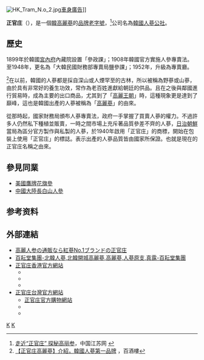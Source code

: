 {{refimprove|time=2020-07-07}}

{{Infobox_Company 
|  company_name   = 人蔘公社
|  company_name_en ={{lang|ko|정관장}} 
|  company_logo   = 
|  foundation     = 1899年<br><br>韓國宮廷蔘政課
|  location       = {{KOR}}
|  area_served    = [[全球|全球]]
|  key_people     =   
|  company_slogan = 
|  industry       = [[人蔘|人蔘]] 
|  products       = 
|  capital        =  
|  asset          =  
|  homepage       = 
}}
{{infobox brand
| logo           = 
| name           = 正官庄
| enname           = 
| image          = 
| originaltext =
| type           = [[人蔘|人蔘]]
| currentowner   = 韓國人蔘公社
| origin         = {{KOR}}
| products         = 6年根高麗蔘(天、地、良)<br>
<br>6年根高麗蔘製品:高麗蔘精plus(30g、100g、240g)、黑棗高麗蔘精、瓊玉蔘精、Everytime plus<br>
<br>茶(蔘茶、精茶、Mild茶、精茶cool)<br>
<br>高麗蔘飲品:野櫻莓飲、活蔘28D、高麗蔘元、高麗蔘燉Mild、活氣力、雞精、酒<br>
<br>蔘糖、蔘粉、蜂蜜切片、膠囊<br>
| keypeople         =
| introduced     = 
| discontinued   = 
| related        = 
| markets        =  [[全球|全球]]
| previousowners = 
| trademarkregistrations = 
| ambassador     = 
| tagline        = 正:正統、正宗、正式 <br>官:官方、政府之意<br> 庄:裝，經修飾之意 <br>正官庄 給您健康的承諾
| website        = [http://bwt100.com/index_down.php bwt100.com]
}}
[[File:HK_Tram_N.o_2.jpg|thumb]][[車身廣告|車身廣告]]]]

'''正官庄'''（{{lang-ko|정관장}}），是一個[[韓|韓]][[高麗蔘|高麗蔘]]的[[品牌|品牌]][[老字號|老字號]]，<ref>[http://news.jschina.com.cn/system/2011/11/24/012143902.shtml 走近“正官庄” 探秘高丽参]，中国江苏网 {{Wayback|url=http://news.jschina.com.cn/system/2011/11/24/012143902.shtml |date=20160304101211 }}</ref>公司名為[[韓國人蔘公社|韓國人蔘公社]]。

==歷史==
1899年於韓國[[宮內府|宮內府]]內藏院設置「參政課」；1908年韓國官方實施人參專賣法。至1948年，更名為「大韓民國財務部專賣局鹽參課」；1952年，升級為專賣廳。

<ref>[http://ginseng.100wine.tw/koreanginseng-intro/ 【正官庄高麗蔘】介紹，韓國人蔘第一品牌] {{Wayback|url=http://ginseng.100wine.tw/koreanginseng-intro/ |date=20210120224734 }}，百酒樓</ref>在以前，韓國的人蔘都是採自深山或人煙罕至的古林，所以被稱為野蔘或山蔘，由於具有非常好的養生功效，常作為老百姓進獻給朝廷的供品。且在之後與鄰國進行貿易時，成為主要的出口商品，尤其到了「[[高麗王朝|高麗王朝]]」時，這種現象更是達到了巔峰，這也是韓國出產的人蔘被稱為「[[高麗蔘|高麗蔘]]」的由來。

從那時起，國家財務局頒布人蔘專賣法，政府一手掌握了買賣人蔘的權力。不過許多人仍然私下種植並販賣，一時之間市場上充斥著品質參差不齊的人蔘，[[日治朝鮮|日治朝鮮]]當局為區分官方製作與私製的人蔘，於1940年啟用「正官庄」的商標，開始在包裝上使用「正官庄」的標誌。表示出產的人蔘品質皆由國家所保證。也就是現在的正官庄名稱之由來。

==參見同業==
*[[美國|美國]][[鷹牌|鷹牌]][[花旗參|花旗參]]
*[[中國大陸|中國大陸]][[長白山人參|長白山人參]]

==参考资料==
{{reflist}}

== 外部連結 ==
* [https://kgcshop.jp/ 高麗人参の通販なら紅蔘No.1ブランドの正官庄] {{Wayback|url=https://kgcshop.jp/ |date=20210117063539 }}
* [https://bwt100.com/index_down.php 百耘堂集團-北韓人蔘,北韓開城高麗蔘,高麗蔘,人蔘原支,真露-百耘堂集團] {{Wayback|url=https://bwt100.com/index_down.php |date=20210207193624 }}
* [http://www.krgchina.com/hk/  正官庄香港官方網站] {{Wayback|url=http://www.krgchina.com/hk/ |date=20200229061147 }}
** {{facebook|krgchina|正官庄-香港專門店}}
** {{weibo|krgchina|正官庄-香港專門店}}
** {{youtube|channel=UC-EjW6dr8Q16UKuyWFOTfcA|百年正品正官庄}} 
* [http://www.kgc.com.tw  正官庄台灣官方網站] {{Wayback|url=http://www.kgc.com.tw/ |date=20210117060728 }}
** [http://www.kgcshop.com.tw  正官庄官方購物網站] {{Wayback|url=http://www.kgcshop.com.tw/ |date=20210312172624 }}
** {{facebook|kgctaiwan|正官庄-粉絲團}}
** {{youtube|channel=UCjRBJpVFZkLNeq8eF9Sp9yA/videos|正官庄}}

[[Category:韩国食品品牌|K]]
[[Category:饮食饮料品牌|K]]